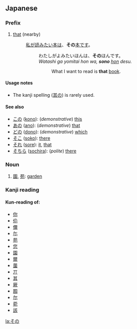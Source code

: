 ==Japanese==
{{Japanese demonstratives}}

===Prefix===
{{ja-pos|h|prefix|kanji=其の|rom=sono}}

# [[that]] (nearby)
#: [[私]]が[[読む|読みたい]][[本]][[は]]、'''その'''[[本]][[です]]。
#:: わたしがよみたいほんは、'''その'''ほんです。
#:: ''Watashi ga yomitai hon wa, '''sono''' [[hon]] desu.''
#::: What I want to read is '''that''' [[book]].

====Usage notes====
* The kanji spelling ([[其の]]) is rarely used.

====See also====
* [[この]] ([[kono]]): (''demonstrative'') [[this]]
* [[あの]] ([[ano]]): (''demonstrative'') [[that]]
* [[どの]] ([[dono]]): (''demonstrative'') [[which]]
* [[そこ]] ([[soko]]): [[there]]
* [[それ]] ([[sore]]): [[it]], [[that]]
* [[そちら]] ([[sochira]]): (''polite'') [[there]]

===Noun===
{{ja-noun|h|rom=sono}}

# [[園]], [[苑]]: [[garden]]

===Kanji reading===
{{ja-kanjireading|rom=sono}}

====Kun-reading of:====
* [[你]]
* [[伱]]
* [[儞]]
* [[尓]]
* [[苑]]
* [[您]]
* [[園]]
* [[爾]]
* [[薗]]
* [[丌]]
* [[其]]
* [[厥]]
* [[囿]]
* [[尔]]
* [[菀]]
* [[該]]

[[la:その]]